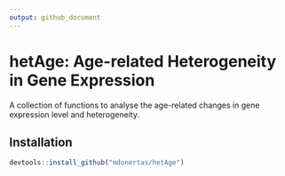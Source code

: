 ```yaml
---
output: github_document
---
```


# hetAge: Age-related Heterogeneity in Gene Expression

A collection of functions to analyse the age-related changes in gene expression level and heterogeneity.

## Installation 

```r
devtools::install_github("mdonertas/hetAge")
```

